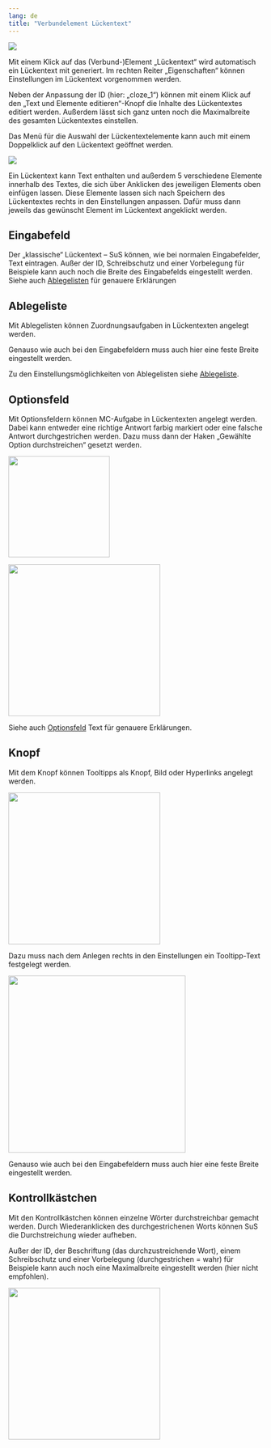 ```yaml
---
lang: de
title: "Verbundelement Lückentext"
---
```

 
 ![](Lueckentext_Main_Grafik.png)

 Mit einem Klick auf das (Verbund-)Element „Lückentext“ wird automatisch ein Lückentext mit generiert. Im rechten Reiter „Eigenschaften“ können Einstellungen im Lückentext vorgenommen werden.

Neben der Anpassung der ID (hier: „cloze_1“) können mit einem Klick auf den „Text und Elemente editieren“-Knopf die Inhalte des Lückentextes editiert werden. Außerdem lässt sich ganz unten noch die Maximalbreite des gesamten Lückentextes einstellen.

::: {.callout-note}
Das Menü für die Auswahl der Lückentextelemente kann auch mit einem Doppelklick auf den Lückentext geöffnet werden.
:::

![](Lueckentext_Text_Grafik.png)

Ein Lückentext kann Text enthalten und außerdem 5 verschiedene Elemente innerhalb des Textes, die sich über Anklicken des jeweiligen Elements oben einfügen lassen. Diese Elemente lassen sich nach Speichern des Lückentextes rechts in den Einstellungen anpassen. Dafür muss dann jeweils das gewünscht Element im Lückentext angeklickt werden.

## Eingabefeld

Der „klassische“ Lückentext – SuS können, wie bei normalen Eingabefelder, Text eintragen. Außer der ID, Schreibschutz und einer Vorbelegung für Beispiele kann auch noch die Breite des Eingabefelds eingestellt werden. Siehe auch  [Ablegelisten](/Studio\Aufgaben_gestalten\Anlegen_von_Aufgaben_im_Standardmodus\Glossar\_EGF_editieren.qmd) für genauere Erklärungen

## Ablegeliste

Mit Ablegelisten können Zuordnungsaufgaben in Lückentexten angelegt werden.

Genauso wie auch bei den Eingabefeldern muss auch hier eine feste Breite eingestellt werden.

Zu den Einstellungsmöglichkeiten von Ablegelisten siehe [Ablegeliste](/Studio\Aufgaben_gestalten\Anlegen_von_Aufgaben_im_Standardmodus\Glossar\_DaD_Fragment.qmd).

## Optionsfeld

Mit Optionsfeldern können MC-Aufgabe in Lückentexten angelegt werden. Dabei kann entweder eine richtige Antwort farbig markiert oder eine falsche Antwort durchgestrichen werden. Dazu muss dann der Haken „Gewählte Option durchstreichen“ gesetzt werden. 

![](Lueckentext_Optionsfeld_eins_Grafik.png){width=200}

![](Lueckentext_Optionsfeld_zwei_Grafik.png){width=300}

Siehe auch [Optionsfeld](/Studio\Aufgaben_gestalten\Anlegen_von_Aufgaben_im_Standardmodus\Glossar\_MC_Fragment.qmd) Text für genauere Erklärungen.

## Knopf

Mit dem Knopf können Tooltipps als Knopf, Bild oder Hyperlinks angelegt werden.

![](Lueckentext_Knopf_eins_Grafik.png){width=300}

Dazu muss nach dem Anlegen rechts in den Einstellungen ein Tooltipp-Text festgelegt werden.

![](Lueckentext_Knopf_zwei_Grafik.png){width=350}

Genauso wie auch bei den Eingabefeldern muss auch hier eine feste Breite eingestellt werden.

## Kontrollkästchen

Mit den Kontrollkästchen können einzelne Wörter durchstreichbar gemacht werden. Durch Wiederanklicken des durchgestrichenen Worts können SuS die Durchstreichung wieder aufheben.

Außer der ID, der Beschriftung (das durchzustreichende Wort), einem Schreibschutz und einer Vorbelegung (durchgestrichen = wahr) für Beispiele kann auch noch eine Maximalbreite eingestellt werden (hier nicht empfohlen).

![](Lueckentext_Kontrollkastchen_Grafik.png){width=300}